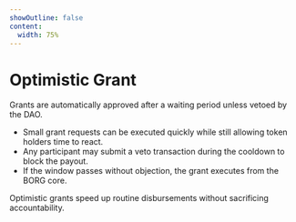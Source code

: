 ```yaml
---
showOutline: false
content:
  width: 75%
---
```


# Optimistic Grant

Grants are automatically approved after a waiting period unless vetoed by the DAO.

- Small grant requests can be executed quickly while still allowing token holders time to react.
- Any participant may submit a veto transaction during the cooldown to block the payout.
- If the window passes without objection, the grant executes from the BORG core.

Optimistic grants speed up routine disbursements without sacrificing accountability.

